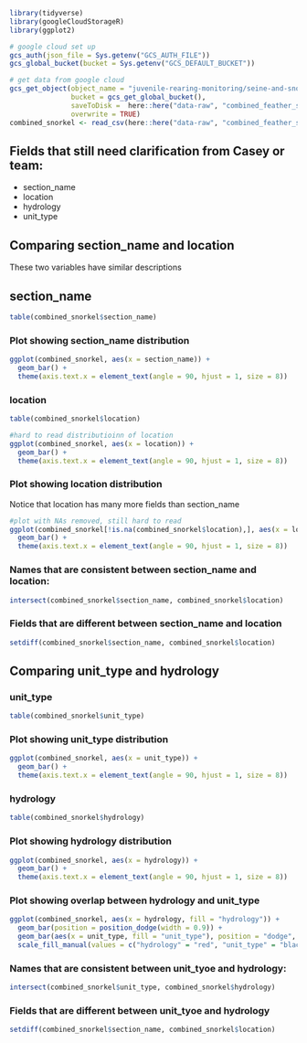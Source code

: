 
```r
library(tidyverse)
library(googleCloudStorageR)
library(ggplot2)
```

```r
# google cloud set up
gcs_auth(json_file = Sys.getenv("GCS_AUTH_FILE"))
gcs_global_bucket(bucket = Sys.getenv("GCS_DEFAULT_BUCKET"))
```

```r
# get data from google cloud
gcs_get_object(object_name = "juvenile-rearing-monitoring/seine-and-snorkel-data/feather-river/data/combined_feather_snorkel_data.csv",
               bucket = gcs_get_global_bucket(),
               saveToDisk =  here::here("data-raw", "combined_feather_snorkel_data.csv"),
               overwrite = TRUE)
combined_snorkel <- read_csv(here::here("data-raw", "combined_feather_snorkel_data.csv"))
```


## Fields that still need clarification from Casey or team:
 - section_name
 - location
 - hydrology
 - unit_type
 

## Comparing section_name and location
These two variables have similar descriptions

## section_name

```r
table(combined_snorkel$section_name)
```


### Plot showing section_name distribution

```r
ggplot(combined_snorkel, aes(x = section_name)) +
  geom_bar() +
  theme(axis.text.x = element_text(angle = 90, hjust = 1, size = 8))
```


### location
```r
table(combined_snorkel$location)
```

```r
#hard to read distributioinn of location
ggplot(combined_snorkel, aes(x = location)) +
  geom_bar() +
  theme(axis.text.x = element_text(angle = 90, hjust = 1, size = 8))
```


### Plot showing location distribution

Notice that location has many more fields than section_name
```r
#plot with NAs removed, still hard to read
ggplot(combined_snorkel[!is.na(combined_snorkel$location),], aes(x = location)) +
  geom_bar() +
  theme(axis.text.x = element_text(angle = 90, hjust = 1, size = 8))
```


### Names that are consistent between section_name and location:

```r
intersect(combined_snorkel$section_name, combined_snorkel$location)
```

### Fields that are different between section_name and location

```r
setdiff(combined_snorkel$section_name, combined_snorkel$location)
```

## Comparing unit_type and hydrology
 
 
### unit_type
```r
table(combined_snorkel$unit_type)
```


### Plot showing unit_type distribution
```r
ggplot(combined_snorkel, aes(x = unit_type)) +
  geom_bar() +
  theme(axis.text.x = element_text(angle = 90, hjust = 1, size = 8))
```



### hydrology
```r
table(combined_snorkel$hydrology)
```

### Plot showing hydrology distribution
```r
ggplot(combined_snorkel, aes(x = hydrology)) +
  geom_bar() +
  theme(axis.text.x = element_text(angle = 90, hjust = 1, size = 8))
```


### Plot showing overlap between hydrology and unit_type
```r
ggplot(combined_snorkel, aes(x = hydrology, fill = "hydrology")) +
  geom_bar(position = position_dodge(width = 0.9)) +
  geom_bar(aes(x = unit_type, fill = "unit_type"), position = "dodge", alpha = 0.7) +
  scale_fill_manual(values = c("hydrology" = "red", "unit_type" = "black"))
```


### Names that are consistent between unit_tyoe and hydrology:
```r
intersect(combined_snorkel$unit_type, combined_snorkel$hydrology)
```


### Fields that are different between unit_tyoe and hydrology
```r
setdiff(combined_snorkel$section_name, combined_snorkel$location)
```


